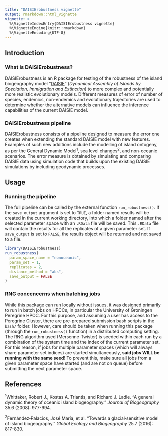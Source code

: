 ```yaml
---
title: "DAISIErobustness vignette"
output: rmarkdown::html_vignette
vignette: >
  %\VignetteIndexEntry{DAISIErobustness vignette}
  %\VignetteEngine{knitr::rmarkdown}
  %\VignetteEncoding{UTF-8}
---
```


## Introduction

### What is DAISIErobustness?
DAISIErobustness is an R package for testing of the robustness of the island biogeography model "[DAISIE](https://github.com/rsetienne/DAISIE)" (_Dynamical Assembly of Islands by Speciation, Immigration and Extinction_)  to more complex and potentially more realistic evolutionary models. Different measures of error of number of species, endemics, non-endemics and evolutionary trajectories are used to determine whether the alternative models can influence the inference capabilities of the current DAISIE model.

### DAISIErobustness pipeline
DAISIErobustness consists of a pipeline designed to measure the error one creates when extending the standard DAISIE model with new features. Examples of such new additions include the modelling of island ontogeny, as per the General Dynamic Model<sup>1</sup>, sea level changes<sup>2</sup>, and non-oceanic scenarios. The error measure is obtained by simulating and comparing DAISIE data using simulation code that builds upon the existing DAISIE simulations by including geodynamic processes.

## Usage
### Running the pipeline
The full pipeline can be called by the external function `run_robustness()`. If the `save_output` argument is set to `TRUE`, a folder named results will be created in the current working directory, into which a folder named after the selected parameter space with an `.RData` file will be saved. This `.RData` file will contain the results for all the replicates of a given parameter set. If `save_output` is set to `FALSE`, the results object will be returned and not saved to a file.
```r
library(DAISIErobustness)
run_robustness(
  param_space_name = "nonoceanic",
  param_set = 1,
  replicates = 2,
  distance_method = "abs",
  save_output = FALSE
)
```

### RNG concencerns when batching jobs
While this package can run locally without issues, it was designed primarily to run in batch jobs on HPCCs, in particular the University of Groningen Peregrine HPCC. For this purpose, and assuming a user has access to the Peregrine Cluster, there are pre-prepared submission bash scripts in the `bash/` folder. However, care should be taken when running this package (through the `run_robustness()` function) in a distributed computing setting. The RNG algorithm used (Mersenne-Twister) is seeded within each run by a combination of the system time and the index of the current parameter set. For this reason, if jobs for multiple parameter spaces (which will always share parameter set indices) are started simultaneously, **said jobs WILL be running with the same seed**! To prevent this, make sure all jobs from a given parameter space have started (and are not on queue) before submitting the next parameter space.

## References
<sup>1</sup>Whittaker, Robert J., Kostas A. Triantis, and Richard J. Ladle. "A general dynamic theory of oceanic island biogeography." _Journal of Biogeography_ 35.6 (2008): 977-994.

<sup>2</sup>Fernández‐Palacios, José María, et al. "Towards a glacial‐sensitive model of island biogeography." _Global Ecology and Biogeography_ 25.7 (2016): 817-830.
